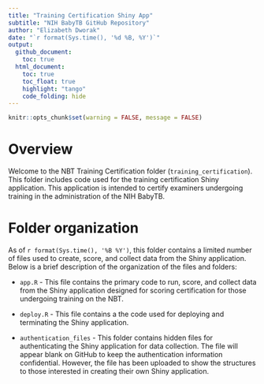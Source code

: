 ```yaml
---
title: "Training Certification Shiny App"
subtitle: "NIH BabyTB GitHub Repository"
author: "Elizabeth Dworak"
date: "`r format(Sys.time(), '%d %B, %Y')`"
output: 
  github_document:
    toc: true
  html_document:
    toc: true
    toc_float: true
    highlight: "tango"
    code_folding: hide
---
```


```r
knitr::opts_chunk$set(warning = FALSE, message = FALSE)
```

# Overview

Welcome to the NBT Training Certification folder (`training_certification`). This folder includes code used for the training certification Shiny application. This application is intended to certify examiners undergoing training in the administration of the NIH BabyTB.


# Folder organization

As of `r format(Sys.time(), '%B %Y')`, this folder contains a limited number of files used to create, score, and collect data from the Shiny application. Below is a brief description of the organization of the files and folders:

-   `app.R` - This file contains the primary code to run, score, and collect data from the Shiny application designed for scoring certification for those undergoing training on the NBT.

-   `deploy.R` - This file contains a the code used for deploying and terminating the Shiny application. 

-   `authentication_files` - This folder contains hidden files for authenticating the Shiny application for data collection. The file will appear blank on GitHub to keep the authentication information confidential. However, the file has been uploaded to show the structures to those interested in creating their own Shiny application.  


